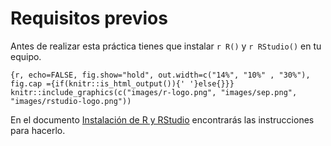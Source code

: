 # Requisitos previos  {#prerequisites}

Antes de realizar esta práctica tienes que instalar `r R()` y `r RStudio()` en tu equipo. 

```{r, echo=FALSE, fig.show="hold", out.width=c("14%", "10%" , "30%"),  fig.cap ={if(knitr::is_html_output()){' '}else{}}}
knitr::include_graphics(c("images/r-logo.png", "images/sep.png", "images/rstudio-logo.png"))
```

En el documento [Instalación de R y RStudio](https://emazcunan.github.io/install-r-rstudio){target="_blank"} encontrarás las instrucciones para hacerlo.


